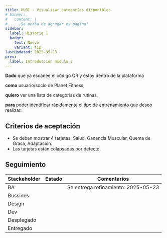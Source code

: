 ```yaml
---
title: HU01 - Visualizar categorías disponibles
# banner:
#   content: |
#     ¡Se acaba de agregar es pagina!
sidebar:
  label: Historia 1
  badge:
    text: Nuevo
    variant: tip
lastUpdated: 2025-05-23
prev:
  label: Introducción módulo 2
---
```


**Dado** que ya escanee el código QR y estoy dentro de la plataforma

**como** usuario/socio de Planet Fitness,

**quiero** ver una lista de categorías de rutinas,

**para** poder identificar rápidamente el tipo de entrenamiento que deseo realizar.

## Criterios de aceptación

  - Se deben mostrar 4 tarjetas: Salud, Ganancia Muscular, Quema de Grasa, Adaptación.
  - Las tarjetas están colapsadas por defecto.

## Seguimiento

| Stackeholder |                     Estado                    |             Comentarios             |
|--------------|-----------------------------------------------|------------------------------------ |
| BA           | <Badge text="Done" variant="success" />       | Se entrega refinamiento: 2025-05-23 |
| Bussines     | <Badge text="Revisión" variant="note" />      |                                     |
| Design       | <Badge text="Pendiente" variant="caution" />  |                                     |
| Dev          | <Badge text="Pendiente" variant="caution" />  |                                     |
| Desplegado   | <Badge text="Pendiente" variant="caution" />  |                                     |
| Entregado    | <Badge text="Pendiente" variant="caution" />  |                                     |

